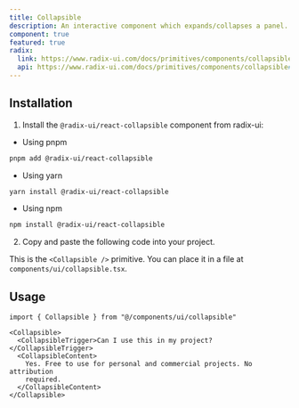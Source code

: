 ```yaml
---
title: Collapsible
description: An interactive component which expands/collapses a panel.
component: true
featured: true
radix:
  link: https://www.radix-ui.com/docs/primitives/components/collapsible
  api: https://www.radix-ui.com/docs/primitives/components/collapsible#api-reference
---
```


<ComponentExample src="/components/examples/collapsible/demo.tsx">
  <CollapsibleDemo />
</ComponentExample>

## Installation

1. Install the `@radix-ui/react-collapsible` component from radix-ui:

- Using pnpm

```bash
pnpm add @radix-ui/react-collapsible
```

- Using yarn

```bash
yarn install @radix-ui/react-collapsible
```

- Using npm

```bash
npm install @radix-ui/react-collapsible
```

2. Copy and paste the following code into your project.

<ComponentSource src="/components/ui/collapsible.tsx" />

<Callout>

This is the `<Collapsible />` primitive. You can place it in a file at `components/ui/collapsible.tsx`.

</Callout>

## Usage

```tsx
import { Collapsible } from "@/components/ui/collapsible"
```

```tsx
<Collapsible>
  <CollapsibleTrigger>Can I use this in my project?</CollapsibleTrigger>
  <CollapsibleContent>
    Yes. Free to use for personal and commercial projects. No attribution
    required.
  </CollapsibleContent>
</Collapsible>
```

